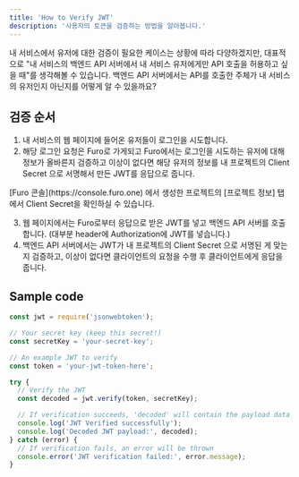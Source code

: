 ```yaml
---
title: 'How to Verify JWT'
description: '사용자의 토큰을 검증하는 방법을 알아봅니다.'
---
```


내 서비스에서 유저에 대한 검증이 필요한 케이스는 상황에 따라 다양하겠지만, 대표적으로 "내 서비스의 백엔드 API 서버에서 내 서비스 유저에게만 API 호출을 허용하고 싶을 때"를 생각해볼 수 있습니다.
백엔드 API 서버에서는 API를 호출한 주체가 내 서비스의 유저인지 아닌지를 어떻게 알 수 있을까요?

## 검증 순서

1. 내 서비스의 웹 페이지에 들어온 유저들이 로그인을 시도합니다.
2. 해당 로그인 요청은 Furo로 가게되고 Furo에서는 로그인을 시도하는 유저에 대해 정보가 올바른지 검증하고 이상이 없다면 해당 유저의 정보를 내 프로젝트의 Client Secret 으로 서명해서 만든 JWT를 응답으로 줍니다.

<Info>
  [Furo 콘솔](https://console.furo.one) 에서 생성한 프로젝트의 [프로젝트 정보]
  탭에서 Client Secret을 확인하실 수 있습니다.
</Info>

3. 웹 페이지에서는 Furo로부터 응답으로 받은 JWT를 넣고 백엔드 API 서버를 호출합니다.
   (대부분 header에 Authorization에 JWT를 넣습니다.)
4. 백엔드 API 서버에서는 JWT가 내 프로젝트의 Client Secret 으로 서명된 게 맞는지 검증하고, 이상이 없다면 클라이언트의 요청을 수행 후 클라이언트에게 응답을 줍니다.

## Sample code

```js
const jwt = require('jsonwebtoken');

// Your secret key (keep this secret!)
const secretKey = 'your-secret-key';

// An example JWT to verify
const token = 'your-jwt-token-here';

try {
  // Verify the JWT
  const decoded = jwt.verify(token, secretKey);

  // If verification succeeds, 'decoded' will contain the payload data
  console.log('JWT Verified successfully');
  console.log('Decoded JWT payload:', decoded);
} catch (error) {
  // If verification fails, an error will be thrown
  console.error('JWT verification failed:', error.message);
}
```
